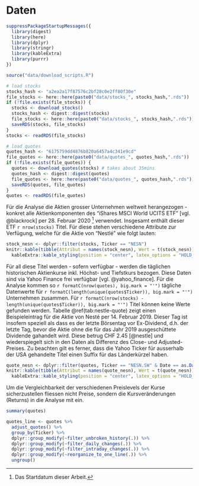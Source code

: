 # Daten

```r

suppressPackageStartupMessages({
  library(digest)
  library(here)
  library(dplyr)
  library(stringr)
  library(kableExtra)
  library(purrr)
})

source("data/download_scripts.R")

# load stocks
stocks_hash <- "a2ea2a17f87576c2bf28c0e2ff80f30e"
file_stocks <- here::here(paste0("data/stocks_", stocks_hash,".rds"))
if (!file.exists(file_stocks)) {
  stocks <- download_stocks() 
  stocks_hash <- digest::digest(stocks)
  file_stocks <- here::here(paste0("data/stocks_", stocks_hash,".rds"))
  saveRDS(stocks, file_stocks)
}
stocks <- readRDS(file_stocks)

# load quotes
quotes_hash <- "6175759dd4876b820a6457a4c341e9cd"
file_quotes <- here::here(paste0("data/quotes_", quotes_hash,".rds"))
if (!file.exists(file_quotes)) {
  quotes <- download_quotes(stocks) # takes about 35mins
  quotes_hash <- digest::digest(quotes)
  file_quotes <- here::here(paste0("data/quotes_", quotes_hash,".rds"))
  saveRDS(quotes, file_quotes)
}
quotes <- readRDS(file_quotes)
```


Für die Analyse die Aktien grosser Unternehmen weltweit herangezogen - konkret alle Aktienkomponenten des "iShares MSCI World UCITS ETF" [vgl. @blackrock] per 28. Februar 2020 ^[Das Startdatum dieser Arbeit.] verwendet. Insgesamt enthält dieser ETF `r nrow(stocks)` Titel. Für diese stehen verschiedene Attribute zur Verfügung, welche für die Aktie von "Nestlé" wie folgt lauten:

<!-- * **Ticker:** Eindeutige Bezeichung des Titels ohne Länderendung -->
<!-- * **Name:** Name der Unternehmung -->
<!-- * **Asset Class** Anlageklasse (hier stets "Equity") -->
<!-- * **Weight (%):** Gewichtung des Titels innerhalb des ETF -->
<!-- * **Price:** Preis per 28.02.2020 -->
<!-- * **Shares:** Anzahl ausstehender Aktien -->
<!-- * **Market Value:** Marktkapitalisierung -->
<!-- * **Notional Value:** Nominalwert (entspricht bei Aktien der Marktkapitalisierung) -->
<!-- * **Sector:** Tätigkeitsbereich des Unternehmens -->
<!-- * **ISIN:** International Wertpapierkennnummer -->
<!-- * **Exchange:** Primärer Börsenplatz -->
<!-- * **Location:** Land -->
<!-- * **Market Currency:** Währung des Titels -->

``` r
stock_nesn <- dplyr::filter(stocks, Ticker == "NESN")
knitr::kable(tibble(Attribut = names(stock_nesn), Wert = t(stock_nesn)), caption = "Attribute der Nestlé Aktie per 28. Februar 2020") %>%
  kableExtra::kable_styling(position = "center", latex_options = "HOLD_position")
```


Für all diese Titel werden - sofern verfügbar - werden die täglichen historischen Aktienkurse inkl. Höchst- und Tiefstkurs bezogen. Diese Daten sind via Yahoo Finance frei verfügbar [vgl. @yahoo_finance]. Für die Analyse kommen so `r formatC(nrow(quotes), big.mark = "'")` tägliche Datenwerte für `r formatC(length(unique(quotes$Ticker)), big.mark = "'")` Unternehmen zusammen. Für `r formatC(nrow(stocks) - length(unique(quotes$Ticker)), big.mark = "'")` Titel können keine Werte gefunden werden. Tabelle \@ref(tab:nestle-quote) zeigt einen Beispieleintrag für die Aktie von Nesté per 14. Februar 2019. Dieser Tag ist insofern speziell als dass es der letzte Börsentag vor Ex-Dividend, d.h. der letzte Tag, bevor die Aktie ohne die für das Jahr 2019 ausgeschüttete Dividende gahandelt wird. Diese betrug CHF 2.45 [@nestle] und wiederspiegelt sich in den Daten als Differenz des Close- und Adjusted-Preises. Zu beachten gilt es ferner, dass die Yahoo Ticker für ausserhalb der USA gehandelte Titel einen Suffix für das Länderkürzel haben.

``` r
quote_nesn <- dplyr::filter(quotes, Ticker == "NESN.SW" & Date == as.Date("2019-04-12"))
knitr::kable(tibble(Attribut = names(quote_nesn), Wert = t(quote_nesn)), caption = "Kursinformationen der Nesté Aktie per 12. April 2019") %>%
  kableExtra::kable_styling(position = "center", latex_options = "HOLD_position")
```

<!-- Im Datensatz befinden sich folgende Werte: -->

<!-- * **Ticker:** Eindeutige Bezeichung des Titels inkl. Länderendung -->
<!-- * **Date:** Datum des Datensatzes -->
<!-- * **Open:** Aktienkurs zum Börsenstart des jeweiligen Tages -->
<!-- * **High:** Höchster erreichter Kursstand des jeweiligen Tages -->
<!-- * **Close:** Schlusstand des Kurses des jeweiligen Tages -->
<!-- * **Adjusted:** Schlussstand des jeweiligen Tages unter Berücksichtigung von "Corporate Actions" wie bsp. Dividendenzahlungen, Aktiensplits, etc. -->
<!-- * **Volumne:** Anzahl der am jeweiligen Tag gehandelten Aktien -->


Um die Vergleichbarkeit der verschiedenen Preislevels der Kurse sicherzustellen fliessen nicht Preise, sondern die Kursveränderungen (Returns) in die Analyse mit ein. 

```r
summary(quotes)
```


```r
quotes_line <- quotes %>% 
  adjust_quotes() %>%
  group_by(Ticker) %>%
  dplyr::group_modify(~filter_unbroken_history(.)) %>%
  dplyr::group_modify(~filter_daily_changes(.)) %>%
  dplyr::group_modify(~filter_intraday_changes(.)) %>%
  dplyr::group_modify(~reorganize_to_one_line(.)) %>%
  ungroup()
```




